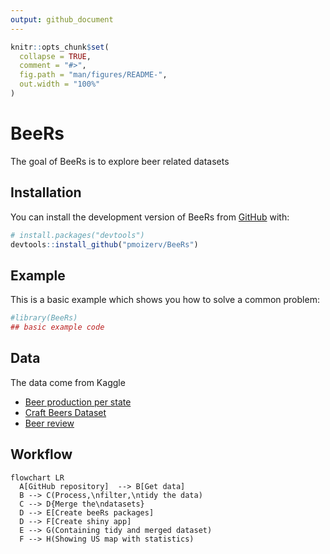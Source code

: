 ```yaml
---
output: github_document
---
```


<!-- README.md is generated from README.Rmd. Please edit that file -->

```r
knitr::opts_chunk$set(
  collapse = TRUE,
  comment = "#>",
  fig.path = "man/figures/README-",
  out.width = "100%"
)
```

# BeeRs

<!-- badges: start -->
<!-- badges: end -->

The goal of BeeRs is to explore beer related datasets

## Installation

You can install the development version of BeeRs from [GitHub](https://github.com/) with:

``` r
# install.packages("devtools")
devtools::install_github("pmoizerv/BeeRs")
```

## Example

This is a basic example which shows you how to solve a common problem:

```r
#library(BeeRs)
## basic example code
```


## Data

The data come from Kaggle

-   [Beer production per state](https://www.kaggle.com/datasets/jessemostipak/beer-production)
-   [Craft Beers Dataset](https://www.kaggle.com/datasets/nickhould/craft-cans)
-   [Beer review](https://www.kaggle.com/datasets/rdoume/beerreviews)

## Workflow

```mermaid
flowchart LR
  A[GitHub repository]  --> B[Get data]
  B --> C(Process,\nfilter,\ntidy the data)
  C --> D{Merge the\ndatasets}
  D --> E[Create beeRs packages]
  D --> F[Create shiny app]
  E --> G(Containing tidy and merged dataset)
  F --> H(Showing US map with statistics)
```
